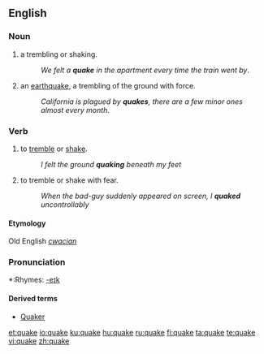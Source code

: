 ==English==

===Noun===
{{en-noun}}

# a trembling or shaking.
#:''We felt a '''quake''' in the apartment every time the train went by''.
# an [[earthquake]], a trembling of the ground with force.
#:''California is plagued by '''quakes''', there are a few minor ones almost every month''.

===Verb===
{{en-verb|quak|ing}}

# to [[tremble]] or [[shake]].
#:''I felt the ground '''quaking''' beneath my feet''
# to tremble or shake with fear.
#:''When the bad-guy suddenly appeared on screen, I '''quaked''' uncontrollably''

====Etymology====
{{rfc-level|Etymology not at level 3}}
Old English ''[[cwacian]]''

===Pronunciation===
*:Rhymes: [[Rhymes:English:-eɪk|-eɪk]]

====Derived terms====
* [[Quaker]]

[[et:quake]]
[[io:quake]]
[[ku:quake]]
[[hu:quake]]
[[ru:quake]]
[[fi:quake]]
[[ta:quake]]
[[te:quake]]
[[vi:quake]]
[[zh:quake]]